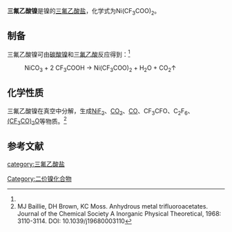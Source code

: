{{chembox
| Verifiedfields = 
| Watchedfields = 
| verifiedrevid = 
| Name = 三氟乙酸镍
| NameEn = Nickel(II) trifluoroacetate
| ImageFile = nickel trifluoroacetate.png
| ImageSize = 
| ImageName = 
| IUPACName = 
| OtherNames = 
|Section1={{Chembox Identifiers
| CASNo_Ref = {{cascite|correct|CAS}}
| CASNo = 40621-07-6
| CASNo2 = 16083-14-0
| CASNo2_Ref = {{cascite|correct|CAS}}
| CASNo2_Comment = 常用
| UNII_Ref = 
| UNII = 
| EINECS = 
| PubChem = 
| InChI = 
| SMILES = 
  }}
|Section3={{Chembox Properties
| Formula = (CF<sub>3</sub>COO)<sub>2</sub>Ni
| MolarMass = 284.725
| Appearance = 绿色粉末（无水）<ref name=Gao>高占先, 李文忠. [http://www.ixueshu.com/document/6d366ee81e8ca6ee318947a18e7f9386.html 1-丁烯剂聚反应——三氟乙酸镍/有机铝催化剂体系]石油学报(石油加工), 1994. (3):47-53</ref>
| Solubility = 
| MeltingPt = 
| MeltingPt_notes = 
| Density = 
  }}
|Section7={{Chembox Hazards
| ExternalSDS =
| EUClass =
| MainHazards = 
| SkinHazard = 
| EyeHazard = 
| InhalationHazard = 
| IngestionHazard = 
| GHSPictograms =
| NFPA-H =
| NFPA-F =
| NFPA-R =
| NFPA-S =
| RPhrases =
| SPhrases =
| RSPhrases =
| FlashPt =
| AutoignitionPt = 
| ExploLimits =
| LD50 =
| PEL = }} 
}}
'''三氟乙酸镍'''是镍的[[三氟乙酸盐|三氟乙酸盐]]，化学式为Ni(CF<sub>3</sub>COO)<sub>2</sub>。
==制备==
三氟乙酸镍可由[[碳酸镍|碳酸镍]]和[[三氟乙酸|三氟乙酸]]反应得到：<ref name=Gao />
: NiCO<sub>3</sub> + 2 CF<sub>3</sub>COOH → Ni(CF<sub>3</sub>COO)<sub>2</sub> + H<sub>2</sub>O + CO<sub>2</sub>↑
==化学性质==
三氟乙酸镍在真空中分解，生成[[氟化镍|NiF<sub>2</sub>]]、[[二氧化碳|CO<sub>2</sub>]]、[[一氧化碳|CO]]、CF<sub>3</sub>CFO、C<sub>2</sub>F<sub>6</sub>、[[三氟乙酸酐|(CF<sub>3</sub>CO)<sub>2</sub>O]]等物质。<ref>MJ Baillie, DH Brown, KC Moss. Anhydrous metal trifluoroacetates. Journal of the Chemical Society A Inorganic Physical Theoretical, 1968: 3110-3114. DOI: 10.1039/j19680003110</ref>

==参考文献==
{{reflist}}

{{镍化合物}}
{{三氟乙酸盐}}
[[Category:二价镍化合物|Category:二价镍化合物]]
[[category:三氟乙酸盐|category:三氟乙酸盐]]